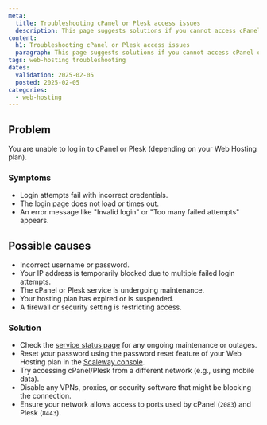 ```yaml
---
meta:
  title: Troubleshooting cPanel or Plesk access issues
  description: This page suggests solutions if you cannot access cPanel or Plesk.
content:
  h1: Troubleshooting cPanel or Plesk access issues
  paragraph: This page suggests solutions if you cannot access cPanel or Plesk.
tags: web-hosting troubleshooting
dates:
  validation: 2025-02-05
  posted: 2025-02-05
categories:
  - web-hosting
---
```


## Problem
You are unable to log in to cPanel or Plesk (depending on your Web Hosting plan).

### Symptoms
- Login attempts fail with incorrect credentials.
- The login page does not load or times out.
- An error message like "Invalid login" or "Too many failed attempts" appears.

## Possible causes
- Incorrect username or password.
- Your IP address is temporarily blocked due to multiple failed login attempts.
- The cPanel or Plesk service is undergoing maintenance.
- Your hosting plan has expired or is suspended.
- A firewall or security setting is restricting access.

### Solution
- Check the [service status page](https://status.scaleway.com/) for any ongoing maintenance or outages.
- Reset your password using the password reset feature of your Web Hosting plan in the [Scaleway console](https://console.scaleway.com/webhosting/webhosting).
- Try accessing cPanel/Plesk from a different network (e.g., using mobile data).
- Disable any VPNs, proxies, or security software that might be blocking the connection.
- Ensure your network allows access to ports used by cPanel (`2083`) and Plesk (`8443`).
